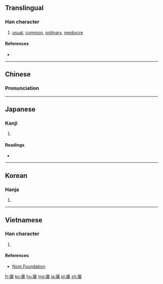 ==Translingual==

===Han character===
{{Han char|rn=53|rad=广|as=08|sn=11|four=0022<sub>7</sub>|canj=戈中月 (ILB)}}

# [[usual]], [[common]], [[ordinary]], [[mediocre]]

====References====
* {{Han ref|kx=0347.300|dkj=09378|dj=0658.050|hdz=20890.050|uh=5EB8|ud=24248|bh=B165|bd=45413}}

----

==Chinese==
{{zh-hanzi-box|[[庸]]}}

===Pronunciation===
{{zh-pron
|m=yōng
|c=jung4
|mc=y
|oc=y
|ma=
|cat=a
}}

----

==Japanese==

===Kanji===
{{ja-kanji|grade=c|rs=广08}}

# {{defn|lang=ja|sort=广08}}

====Readings====
* {{ja-readings|on=[[よう]] (yō)|kun=[[もちいる]] (mochiiru), [[つね]] (tsune), [[あに]] (ani)}}

----

==Korean==

===Hanja===
{{ko-hanja|hangeul=용|rv=yong|mr=yong}}

# {{defn|lang=ko|sort=广08}}

----

==Vietnamese==

===Han character===
{{vi-readings|rs=广08| hanviet = [[dong]], [[dông]], [[dung]], [[giông]]}}

# {{defn|lang=vi|sort=广08}}

====References====
*[http://nomfoundation.org/common/nom_details.php?codepoint=5eb8 Nom Foundation]

[[fr:庸]]
[[ko:庸]]
[[hu:庸]]
[[mg:庸]]
[[ja:庸]]
[[pl:庸]]
[[zh:庸]]
